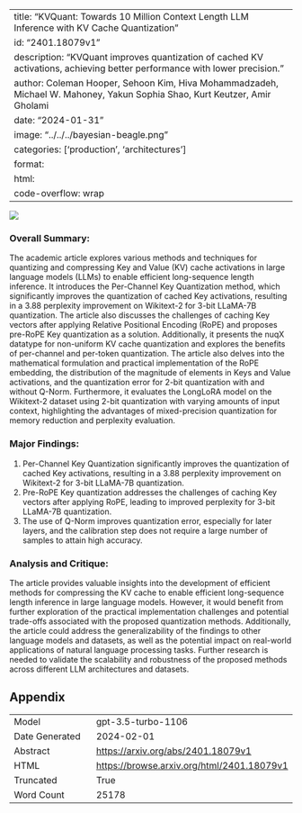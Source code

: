 
---
title: "KVQuant: Towards 10 Million Context Length LLM Inference with KV Cache Quantization"
id: "2401.18079v1"
description: "KVQuant improves quantization of cached KV activations, achieving better performance with lower precision."
author: Coleman Hooper, Sehoon Kim, Hiva Mohammadzadeh, Michael W. Mahoney, Yakun Sophia Shao, Kurt Keutzer, Amir Gholami
date: "2024-01-31"
image: "../../../bayesian-beagle.png"
categories: ['production', 'architectures']
format:
  html:
    code-overflow: wrap
---

![](None)

### Overall Summary:

The academic article explores various methods and techniques for quantizing and compressing Key and Value (KV) cache activations in large language models (LLMs) to enable efficient long-sequence length inference. It introduces the Per-Channel Key Quantization method, which significantly improves the quantization of cached Key activations, resulting in a 3.88 perplexity improvement on Wikitext-2 for 3-bit LLaMA-7B quantization. The article also discusses the challenges of caching Key vectors after applying Relative Positional Encoding (RoPE) and proposes pre-RoPE Key quantization as a solution. Additionally, it presents the nuqX datatype for non-uniform KV cache quantization and explores the benefits of per-channel and per-token quantization. The article also delves into the mathematical formulation and practical implementation of the RoPE embedding, the distribution of the magnitude of elements in Keys and Value activations, and the quantization error for 2-bit quantization with and without Q-Norm. Furthermore, it evaluates the LongLoRA model on the Wikitext-2 dataset using 2-bit quantization with varying amounts of input context, highlighting the advantages of mixed-precision quantization for memory reduction and perplexity evaluation.

### Major Findings:
1. Per-Channel Key Quantization significantly improves the quantization of cached Key activations, resulting in a 3.88 perplexity improvement on Wikitext-2 for 3-bit LLaMA-7B quantization.
2. Pre-RoPE Key quantization addresses the challenges of caching Key vectors after applying RoPE, leading to improved perplexity for 3-bit LLaMA-7B quantization.
3. The use of Q-Norm improves quantization error, especially for later layers, and the calibration step does not require a large number of samples to attain high accuracy.

### Analysis and Critique:
The article provides valuable insights into the development of efficient methods for compressing the KV cache to enable efficient long-sequence length inference in large language models. However, it would benefit from further exploration of the practical implementation challenges and potential trade-offs associated with the proposed quantization methods. Additionally, the article could address the generalizability of the findings to other language models and datasets, as well as the potential impact on real-world applications of natural language processing tasks. Further research is needed to validate the scalability and robustness of the proposed methods across different LLM architectures and datasets.

## Appendix

|          |          |
|----------|----------|
| Model     | gpt-3.5-turbo-1106       |
| Date Generated     | 2024-02-01       |
| Abstract | [https://arxiv.org/abs/2401.18079v1](https://arxiv.org/abs/2401.18079v1)        |
| HTML     | [https://browse.arxiv.org/html/2401.18079v1](https://browse.arxiv.org/html/2401.18079v1)       |
| Truncated       | True       |
| Word Count       | 25178       |